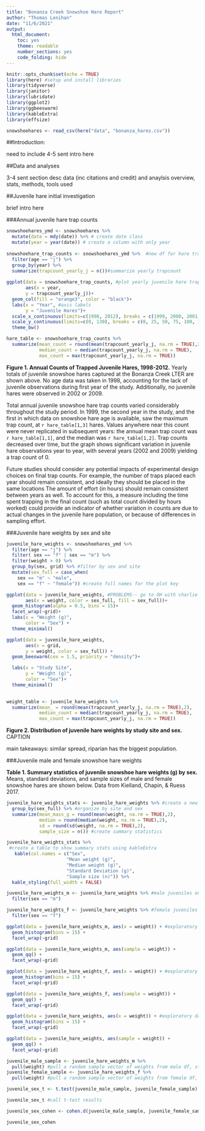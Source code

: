 ```yaml
---
title: "Bonanza Creek Snowshoe Hare Report"
author: "Thomas Lenihan"
date: "11/6/2021"
output: 
  html_document: 
    toc: yes
    theme: readable
    number_sections: yes
    code_folding: hide
---
```


```r
knitr::opts_chunk$set(echo = TRUE)
library(here) #setup and install libraries
library(tidyverse)
library(janitor)
library(lubridate)
library(ggplot2)
library(ggbeeswarm)
library(kableExtra)
library(effsize)

```

```r
snowshoehares <- read_csv(here("data", "bonanza_hares.csv"))

```

##Introduction:

need to include 4-5 sent intro here

##Data and analyses

3-4 sent section desc data (inc citations and credit) and anaylsis overview, stats, methods, tools used

##Juvenile hare initial investigation

brief intro here

###Annual juvenile hare trap counts

```r
snowshoehares_ymd <- snowshoehares %>% 
  mutate(date = mdy(date)) %>% # create date class
  mutate(year = year(date)) # create a column with only year
  
snowshoehare_trap_counts <- snowshoehares_ymd %>%  #new df for hare trap counts
  filter(age == "j") %>% 
  group_by(year) %>% 
  summarize(trapcount_yearly_j = n())#summarize yearly trapcount
 
ggplot(data = snowshoehare_trap_counts, #plot yearly juvenile hare trapcount
       aes(x = year,
       y = trapcount_yearly_j))+
  geom_col(fill = "orange3", color = "black")+
  labs(x = "Year", #axis labels 
       y = "Juvenile Hares")+
  scale_x_continuous(limits=c(1998, 2012), breaks = c(1999, 2000, 2001, 2002, 2003, 2004, 2005, 2006, 2007, 2008, 2009, 2010, 2011, 2012)) +
  scale_y_continuous(limits=c(0, 130), breaks = c(0, 25, 50, 75, 100, 125))+ #set axis scale, and make sure to show every year on the x-axis
  theme_bw()

```

```r
hare_table <- snowshoehare_trap_counts %>% 
  summarize(mean_count = round(mean(trapcount_yearly_j, na.rm = TRUE),2),
            median_count = median(trapcount_yearly_j, na.rm = TRUE),
            max_count = max(trapcount_yearly_j, na.rm = TRUE))
```

**Figure 1. Annual Counts of Trapped Juvenile Hares, 1998-2012.** Yearly totals of juvenile snowshoe hares captured at the Bonanza Creek LTER are shown above. No age data was taken in 1998, accounting for the lack of juvenile observations during first year of the study. Additionally, no juvenile hares were observed in 2002 or 2009.

Total annual juvenile snowshoe hare trap counts varied considerably throughout the study period. In 1999, the second year in the study, and the first in which data on snowshoe hare age is available, saw the maximum trap count, at `r hare_table[1,3]` hares. Values anywhere near this count were never replicated in subsequent years: the annual mean trap count was `r hare_table[1,1]`, and the median was  `r hare_table[1,2]`. Trap counts decreased over time, but the graph shows significant variation in juvenile hare observations year to year, with several years (2002 and 2009) yielding a trap count of 0.

Future studies should consider any potential impacts of experimental design choices on final trap counts. For example, the number of traps placed each year should remain consistent, and ideally they should be placed in the same locations The amount of effort (in hours) should remain consistent between years as well. To account for this, a measure including the time spent trapping in the final count (such as total count divided by hours worked) could provide an indicator of whether variation in counts are due to actual changes in the juvenile hare population, or because of differences in sampling effort. 


###Juvenile hare weights by sex and site

```r
juvenile_hare_weights <- snowshoehares_ymd %>% 
  filter(age == "j") %>% 
  filter( sex == "f" | sex == "m") %>% 
  filter(weight > 0) %>% 
  group_by(sex, grid) %>% #filter by sex and site
  mutate(sex_full = case_when(
    sex == "m" ~ "male",
    sex == "f" ~ "female")) #create full names for the plot key 

ggplot(data = juvenile_hare_weights, #PROBLEMS-- go to OH with charlie
       aes(x = weight, color = sex_full, fill = sex_full))+
  geom_histogram(alpha = 0.5, bins = 15)+
  facet_wrap(~grid)+ 
  labs(x = "Weight (g)",
       color = "Sex") +
  theme_minimal()

ggplot(data = juvenile_hare_weights,
       aes(x = grid,
       y = weight, color = sex_full)) +
  geom_beeswarm(cex = 1.5, priority = "density")+

  labs(x = "Study Site",
       y = "Weight (g)", 
       color = "Sex")+
  theme_minimal()
  
```

```r
weight_table <- juvenile_hare_weights %>% 
  summarize(mean_ = round(mean(trapcount_yearly_j, na.rm = TRUE),2),
            median_count = median(trapcount_yearly_j, na.rm = TRUE),
            max_count = max(trapcount_yearly_j, na.rm = TRUE))
```

**Figure 2. Distribution of juvenile hare weights by study site and sex.** CAPTION

main takeaways: similar spread, riparian has the biggest population. 




###Juvenile male and female snowshoe hare weights

**Table 1. Summary statistics of juvenile snowshoe hare weights (g) by sex.** Means, standard deviations, and sample sizes of male and female snowshoe hares are shown below. Data from Kielland, Chapin, & Ruess 2017.
```r
juvenile_hare_weights_stats <- juvenile_hare_weights %>% #create a new data frame which will become the stats table
  group_by(sex_full) %>% #organize by site and sex
  summarize(mean_mass_g = round(mean(weight, na.rm = TRUE),2),
            median = round(median(weight, na.rm = TRUE),2),
            sd = round(sd(weight, na.rm = TRUE),2),
            sample_size = n()) #create summary statistics 

juvenile_hare_weights_stats %>% 
 #create a table to show summary stats using kableExtra
   kable(col.names = c("Sex", 
                      "Mean weight (g)", 
                      "Median weight (g)",
                      "Standard Deviation (g)",
                      "Sample size (n)")) %>% 
  kable_styling(full_width = FALSE)
```




```r
juvenile_hare_weights_m <- juvenile_hare_weights %>% #male juveniles only
  filter(sex == "m")

juvenile_hare_weights_f <- juvenile_hare_weights %>% #female juveniles only
  filter(sex == "f")

ggplot(data = juvenile_hare_weights_m, aes(x = weight)) + #exploratory data vis for males
  geom_histogram(bins = 15) +
  facet_wrap(~grid)

ggplot(data = juvenile_hare_weights_m, aes(sample = weight)) +
  geom_qq() +
  facet_wrap(~grid)

ggplot(data = juvenile_hare_weights_f, aes(x = weight)) + #exploratory data vis for females
  geom_histogram(bins = 15) +
  facet_wrap(~grid)

ggplot(data = juvenile_hare_weights_f, aes(sample = weight)) +
  geom_qq() +
  facet_wrap(~grid)

ggplot(data = juvenile_hare_weights, aes(x = weight)) + #exploratory data vis for all juveniles
  geom_histogram(bins = 15) +
  facet_wrap(~grid)

ggplot(data = juvenile_hare_weights, aes(sample = weight)) +
  geom_qq() +
  facet_wrap(~grid)
```

```r
juvenile_male_sample <- juvenile_hare_weights_m %>% 
  pull(weight) #pull a random sample vector of weights from male df, store in sample df
juvenile_female_sample <- juvenile_hare_weights_f %>% 
  pull(weight) #pull a random sample vector of weights from female df, store in sample df

juvenile_sex_t <- t.test(juvenile_male_sample, juvenile_female_sample) #run a two-sample t-test to determine whether mean weights differ between males and femals

juvenile_sex_t #call t-test results 

juvenile_sex_cohen <- cohen.d(juvenile_male_sample, juvenile_female_sample) #run a test to find the effect size

juvenile_sex_cohen
```

